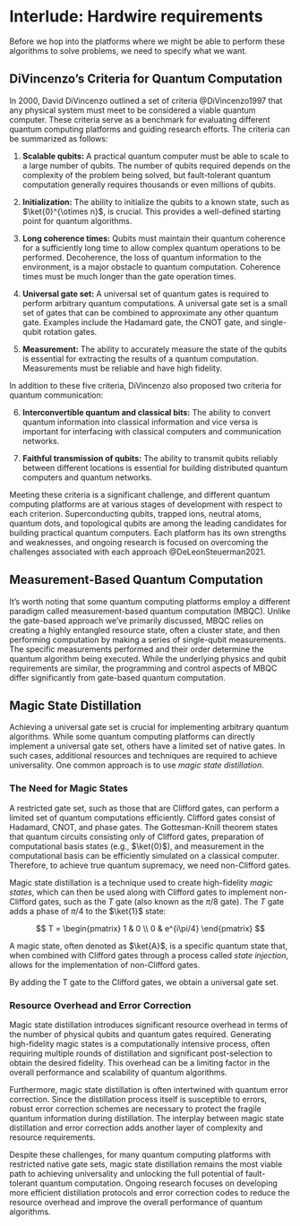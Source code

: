 # Interlude: Hardwire requirements {.unnumbered}

Before we hop into the platforms where we might be able to perform these algorithms to solve problems, we need to specify what we want.

## DiVincenzo's Criteria for Quantum Computation

In 2000, David DiVincenzo outlined a set of criteria @DiVincenzo1997 that any physical system must meet to be considered a viable quantum computer. These criteria serve as a benchmark for evaluating different quantum computing platforms and guiding research efforts. The criteria can be summarized as follows:

1.  **Scalable qubits:** A practical quantum computer must be able to scale to a large number of qubits. The number of qubits required depends on the complexity of the problem being solved, but fault-tolerant quantum computation generally requires thousands or even millions of qubits.

2.  **Initialization:** The ability to initialize the qubits to a known state, such as $\ket{0}^{\otimes n}$, is crucial. This provides a well-defined starting point for quantum algorithms.

3.  **Long coherence times:** Qubits must maintain their quantum coherence for a sufficiently long time to allow complex quantum operations to be performed. Decoherence, the loss of quantum information to the environment, is a major obstacle to quantum computation.  Coherence times must be much longer than the gate operation times.

4.  **Universal gate set:** A universal set of quantum gates is required to perform arbitrary quantum computations. A universal gate set is a small set of gates that can be combined to approximate any other quantum gate. Examples include the Hadamard gate, the CNOT gate, and single-qubit rotation gates.

5.  **Measurement:** The ability to accurately measure the state of the qubits is essential for extracting the results of a quantum computation. Measurements must be reliable and have high fidelity.

In addition to these five criteria, DiVincenzo also proposed two criteria for quantum communication:

6.  **Interconvertible quantum and classical bits:** The ability to convert quantum information into classical information and vice versa is important for interfacing with classical computers and communication networks.

7.  **Faithful transmission of qubits:** The ability to transmit qubits reliably between different locations is essential for building distributed quantum computers and quantum networks.

Meeting these criteria is a significant challenge, and different quantum computing platforms are at various stages of development with respect to each criterion. Superconducting qubits, trapped ions, neutral atoms, quantum dots, and topological qubits are among the leading candidates for building practical quantum computers. Each platform has its own strengths and weaknesses, and ongoing research is focused on overcoming the challenges associated with each approach @DeLeonSteuerman2021.

## Measurement-Based Quantum Computation

It's worth noting that some quantum computing platforms employ a different paradigm called measurement-based quantum computation (MBQC). Unlike the gate-based approach we've primarily discussed, MBQC relies on creating a highly entangled resource state, often a cluster state, and then performing computation by making a series of single-qubit measurements. The specific measurements performed and their order determine the quantum algorithm being executed. While the underlying physics and qubit requirements are similar, the programming and control aspects of MBQC differ significantly from gate-based quantum computation.

## Magic State Distillation

Achieving a universal gate set is crucial for implementing arbitrary quantum algorithms. While some quantum computing platforms can directly implement a universal gate set, others have a limited set of native gates. In such cases, additional resources and techniques are required to achieve universality. One common approach is to use *magic state distillation*.

### The Need for Magic States

A restricted gate set, such as those that are Clifford gates, can perform a limited set of quantum computations efficiently. Clifford gates consist of Hadamard, CNOT, and phase gates. The Gottesman-Knill theorem states that quantum circuits consisting only of Clifford gates, preparation of computational basis states (e.g., $\ket{0}$), and measurement in the computational basis can be efficiently simulated on a classical computer. Therefore, to achieve true quantum supremacy, we need non-Clifford gates.

Magic state distillation is a technique used to create high-fidelity *magic states*, which can then be used along with Clifford gates to implement non-Clifford gates, such as the $T$ gate (also known as the $\pi/8$ gate). The $T$ gate adds a phase of $\pi/4$ to the $\ket{1}$ state:

$$
T = \begin{pmatrix}
1 & 0 \\
0 & e^{i\pi/4}
\end{pmatrix}
$$

A magic state, often denoted as $\ket{A}$, is a specific quantum state that, when combined with Clifford gates through a process called *state injection*, allows for the implementation of non-Clifford gates.

By adding the T gate to the Clifford gates, we obtain a universal gate set.

### Resource Overhead and Error Correction

Magic state distillation introduces significant resource overhead in terms of the number of physical qubits and quantum gates required. Generating high-fidelity magic states is a computationally intensive process, often requiring multiple rounds of distillation and significant post-selection to obtain the desired fidelity. This overhead can be a limiting factor in the overall performance and scalability of quantum algorithms.

Furthermore, magic state distillation is often intertwined with quantum error correction. Since the distillation process itself is susceptible to errors, robust error correction schemes are necessary to protect the fragile quantum information during distillation. The interplay between magic state distillation and error correction adds another layer of complexity and resource requirements.

Despite these challenges, for many quantum computing platforms with restricted native gate sets, magic state distillation remains the most viable path to achieving universality and unlocking the full potential of fault-tolerant quantum computation. Ongoing research focuses on developing more efficient distillation protocols and error correction codes to reduce the resource overhead and improve the overall performance of quantum algorithms.
